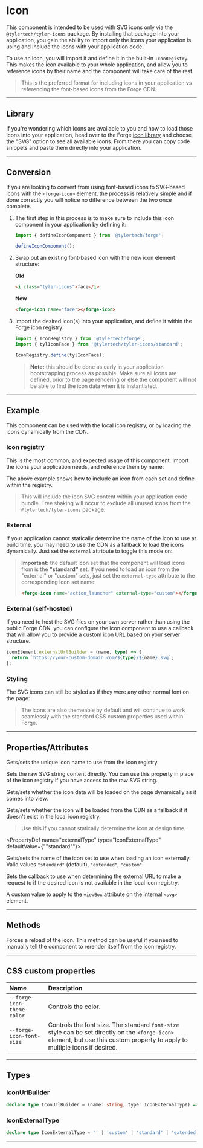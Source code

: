 
<PageSection>

# Icon

This component is intended to be used with SVG icons only via the `@tylertech/tyler-icons` package. By installing that package into your application,
you gain the ability to import only the icons your application is using and include the icons with your application code.

To use an icon, you will import it and define it in the built-in `IconRegistry`. This makes the icon available to your whole application, and
allow you to reference icons by their name and the component will take care of the rest.

> This is the preferred format for including icons in your application vs referencing the font-based icons from the Forge CDN.

</PageSection>

---

<PageSection>

## Library

If you're wondering which icons are available to you and how to load those icons into your application, head over to the
Forge [icon library](https://forge.tylertech.com/core-components/iconography/library) and choose the "SVG" option to see
all available icons. From there you can copy code snippets and paste them directly into your application.

</PageSection>

---

<PageSection>

## Conversion

If you are looking to convert from using font-based icons to SVG-based icons with the `<forge-icon>` element, the process is relatively simple and if done
correctly you will notice no difference between the two once complete.

1. The first step in this process is to make sure to include this icon component in your application by defining it:

   ```ts
   import { defineIconComponent } from '@tylertech/forge';

   defineIconComponent();
   ```

2. Swap out an existing font-based icon with the new icon element structure:

   **Old**

   ```html
   <i class="tyler-icons">face</i>
   ```

   **New**

   ```html
   <forge-icon name="face"></forge-icon>
   ```

3. Import the desired icon(s) into your application, and define it within the Forge icon registry:

   ```ts
   import { IconRegistry } from '@tylertech/forge';
   import { tylIconFace } from '@tylertech/tyler-icons/standard';

   IconRegistry.define(tylIconFace);
   ```

   > **Note:** this should be done as early in your application bootstrapping process as possible. Make sure all icons are defined, prior to the page rendering or else the
   > component will not be able to find the icon data when it is instantiated.

</PageSection>

---

<PageSection>

## Example

This component can be used with the local icon registry, or by loading the icons dynamically from the CDN.

### Icon registry

This is the most common, and expected usage of this component. Import the icons your application needs, and reference them by name:

<LiveDemo 
layout="column" 
codeHtml={IconRegistryCodeHtml()} 
codeTs={IconRegistryCodeTs()}>
   <RegistryDemo/>
</LiveDemo>

The above example shows how to include an icon from each set and define within the registry.

> This will include the icon SVG content within your application code bundle. Tree shaking will occur to exclude all unused icons from the `@tylertech/tyler-icons` package.

### External

If your application cannot statically determine the name of the icon to use at build time, you may need to use the CDN as a fallback to load the icons dynamically. Just
set the `external` attribute to toggle this mode on:

<LiveDemo 
layout="column" 
codeHtml={IconExternalCodeHtml()}>
  <ExternalDemo/>
</LiveDemo>

> **Important:** the default icon set that the component will load icons from is the **"standard"** set. If you need to load an icon from the "external" or "custom" sets,
> just set the `external-type` attribute to the corresponding icon set name:
>
> ```html
> <forge-icon name="action_launcher" external-type="custom"></forge-icon>
> ```

### External (self-hosted)

If you need to host the SVG files on your own server rather than using the public Forge CDN, you can configure the icon component to use a callback that will
allow you to provide a custom icon URL based on your server structure.

```ts
iconElement.externalUrlBuilder = (name, type) => {
  return `https://your-custom-domain.com/${type}/${name}.svg`;
};
```

### Styling

The SVG icons can still be styled as if they were any other normal font on the page:

<LiveDemo 
layout="column" 
codeHtml={IconStylesCodeHtml()} 
codeScss={IconStylesCodeScss()} 
codeTs={IconStylesCodeTs()}>
   <StylesDemo/>
</LiveDemo>


> The icons are also themeable by default and will continue to work seamlessly with the standard CSS custom properties used within Forge.

</PageSection>

---

<PageSection>

## Properties/Attributes

<PropertyDef name="name" type="string" defaultValue="undefined">

Gets/sets the unique icon name to use from the icon registry.
  
</PropertyDef>

<PropertyDef name="src" type="string" defaultValue="undefined">

Sets the raw SVG string content directly. You can use this property in place of the icon registry if you have access to the raw SVG string.
  
</PropertyDef>

<PropertyDef name="lazy" type="boolean" defaultValue="false">

Gets/sets whether the icon data will be loaded on the page dynamically as it comes into view.
  
</PropertyDef>

<PropertyDef name="external" type="boolean" defaultValue="false">

Gets/sets whether the icon will be loaded from the CDN as a fallback if it doesn't exist in the local icon registry.
  
> Use this if you cannot statically determine the icon at design time.

</PropertyDef>

<PropertyDef name="externalType" type="IconExternalType" defaultValue={"\"standard\""}>

Gets/sets the name of the icon set to use when loading an icon externally. Valid values `"standard"` (default), `"extended"`, `"custom"`.
  
</PropertyDef>

<PropertyDef name="externalUrlBuilder" attr={false} type="IconUrlBuilder" defaultValue="undefined">

Sets the callback to use when determining the external URL to make a request to if the desired icon is not available in the local icon registry.
  
</PropertyDef>

<PropertyDef name="viewbox" type="IconUrlBuilder" defaultValue="undefined">

A custom value to apply to the `viewBox` attribute on the internal `<svg>` element.
  
</PropertyDef>

</PageSection>

---

<PageSection>

## Methods

<MethodDef name="layout(): void;">

Forces a reload of the icon. This method can be useful if you need to manually tell the component to rerender itself from the icon registry.

</MethodDef>

</PageSection>

---

<PageSection>

## CSS custom properties

| Name                                            | Description
| :-----------------------------------------------| :--------------------
| `--forge-icon-theme-color`                        | Controls the color.
| `--forge-icon-font-size`                          | Controls the font size. The standard `font-size` style can be set directly on the `<forge-icon>` element, but use this custom property to apply to multiple icons if desired.

</PageSection>

---

<PageSection>

## Types

### IconUrlBuilder

```ts
declare type IconUrlBuilder = (name: string, type: IconExternalType) => string;
```

### IconExternalType

```ts
declare type IconExternalType = '' | 'custom' | 'standard' | 'extended';
```

</PageSection>

---

